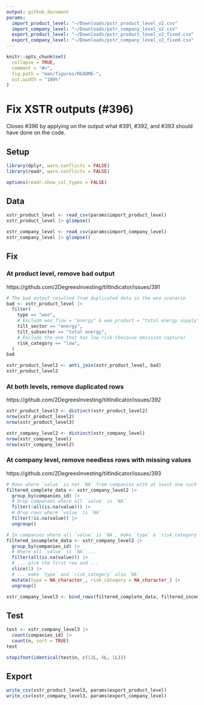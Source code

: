 ```yaml
---
output: github_document
params:
  import_product_level: "~/Downloads/pstr_product_level_v2.csv"
  import_company_level: "~/Downloads/pstr_company_level_v2.csv"
  export_product_level: "~/Downloads/pstr_product_level_v2_fixed.csv"
  export_company_level: "~/Downloads/pstr_company_level_v2_fixed.csv"
---
```


```r
knitr::opts_chunk$set(
  collapse = TRUE,
  comment = "#>",
  fig.path = "man/figures/README-",
  out.width = "100%"
)
```

# Fix XSTR outputs (#396)

Closes #396 by applying on the output what #391, #392, and #393 should have done
on the code.

## Setup

```r
library(dplyr, warn.conflicts = FALSE)
library(readr, warn.conflicts = FALSE)

options(readr.show_col_types = FALSE)
```

## Data

```r
xstr_product_level <- read_csv(params$import_product_level)
xstr_product_level |> glimpse()

xstr_company_level <- read_csv(params$import_company_level)
xstr_company_level |> glimpse()
```

## Fix

### At product level, remove bad output

https://github.com/2DegreesInvesting/tiltIndicator/issues/391

```r
# The bad output resulted from duplicated data in the weo scenario
bad <- xstr_product_level |>
  filter(
    type == "weo",
    # Exclude weo_flow = "energy" & weo_product = "total energy supply"
    tilt_sector == "energy",
    tilt_subsector == "total energy",
    # Exclude the one that has low risk (because emission capture)
    risk_category == "low",
  )
bad

xstr_product_level2 <- anti_join(xstr_product_level, bad)
xstr_product_level2
```

### At both levels, remove duplicated rows

https://github.com/2DegreesInvesting/tiltIndicator/issues/392

```r
xstr_product_level3 <- distinct(xstr_product_level2)
nrow(xstr_product_level2)
nrow(xstr_product_level3)

xstr_company_level2 <- distinct(xstr_company_level)
nrow(xstr_company_level)
nrow(xstr_company_level2)
```

### At company level, remove needless rows with missing values

https://github.com/2DegreesInvesting/tiltIndicator/issues/393

```r
# Rows where `value` is not `NA` from companies with at least one such `value`
filtered_complete_data <- xstr_company_level2 |>
  group_by(companies_id) |>
  # Drop companies where all `value` is `NA`
  filter(!all(is.na(value))) |>
  # Drop rows where `value` is `NA`
  filter(!is.na(value)) |>
  ungroup()

# In companies where all `value` is `NA`, make `type` & `risk_category` also `NA`
filtered_incomplete_data <- xstr_company_level2 |>
  group_by(companies_id) |>
  # Where all `value` is `NA` ...
  filter(all(is.na(value))) |>
  # ... pick the first row and ...
  slice(1) |>
  # ... make `type` and `risk_category` also `NA`
  mutate(type = NA_character_, risk_category = NA_character_) |>
  ungroup()

xstr_company_level3 <- bind_rows(filtered_complete_data, filtered_incomplete_data)
```

## Test

```r
test <- xstr_company_level3 |> 
  count(companies_id) |> 
  count(n, sort = TRUE)
test

stopifnot(identical(test$n, c(12L, 6L, 1L)))
```

## Export

```r
write_csv(xstr_product_level3, params$export_product_level)
write_csv(xstr_company_level3, params$export_company_level)
```
